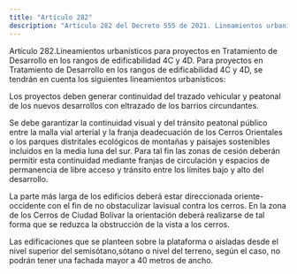 ```yaml
---
title: "Artículo 282"
description: "Artículo 282 del Decreto 555 de 2021. Lineamientos urbanísticos para proyectos en Tratamiento de Desarrollo en los rangos de edificabil..."
---
```


Artículo 282.Lineamientos urbanísticos para proyectos en Tratamiento de Desarrollo en los rangos de edificabilidad 4C y 4D. Para proyectos en Tratamiento de Desarrollo en los rangos de edificabilidad 4C y 4D, se tendrán en cuenta los siguientes lineamientos urbanísticos:
 
Los proyectos deben generar continuidad del trazado vehicular y peatonal de los nuevos desarrollos con eltrazado de los barrios circundantes.
 
Se debe garantizar la continuidad visual y del tránsito peatonal público entre la malla vial arterial y la franja deadecuación de los Cerros Orientales o los parques distritales ecológicos de montañas y paisajes sostenibles incluidos en la media luna del sur. Para tal fin las zonas de cesión deberán permitir esta continuidad mediante franjas de circulación y espacios de permanencia de libre acceso y tránsito entre los límites bajo y alto del desarrollo.
 
La parte más larga de los edificios deberá estar direccionada oriente-occidente con el fin de no obstaculizar lavisual contra los cerros. En la zona de los Cerros de Ciudad Bolívar la orientación deberá realizarse de tal forma que se reduzca la obstrucción de la vista a los cerros.
 
Las edificaciones que se planteen sobre la plataforma o aisladas desde el nivel superior del semisótano,sótano o nivel del terreno, según el caso, no podrán tener una fachada mayor a 40 metros de ancho.